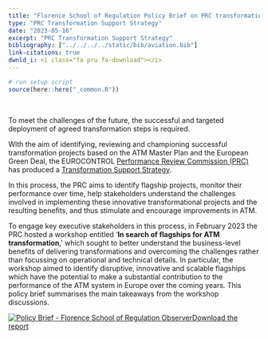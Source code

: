 ```yaml
---
title: "Florence School of Regulation Policy Brief on PRC transformation workshop"
type: "PRC Transformation Support Strategy"
date: "2023-05-16"
excerpt: "PRC Transformation Support Strategy"
bibliography: ["../../../../static/bib/aviation.bib"]
link-citations: true
dwnld_i: <i class="fa pru fa-download"></i>
---
```

```r
# run setup script
source(here::here("_common.R"))
```
<br>
<div class="container">

<div class="row align-items-start">

<div class="col-sm-8">
To meet the challenges of the future, the successful and targeted deployment of agreed transformation steps is required. 

With the aim of identifying, reviewing and championing successful transformation projects based on the ATM Master Plan and the European Green Deal, the EUROCONTROL [Performance Review Commission (PRC)](/about/prc/) has produced a <a href="/transformation/">Transformation Support Strategy</a>. 

In this process, the PRC aims to identify flagship projects, monitor their performance over time, help stakeholders understand the challenges involved in implementing these innovative transformational projects and the resulting benefits, and thus stimulate and encourage improvements in ATM. 

To engage key executive stakeholders in this process, in February 2023 the PRC hosted a workshop entitled ‘**In search of flagships for ATM transformation**,’ which sought to better understand the business-level benefits of delivering transformations and overcoming the challenges rather than focussing on operational and technical details. In particular, the workshop aimed to identify disruptive, innovative and scalable flagships which have the potential to make a substantial contribution to the performance of the ATM system in Europe over the coming years. This policy brief summarises the main takeaways from the workshop discussions.

</div>

<div class="col-sm-4">
<div class="card border-0"><a href="https://fsr.eui.eu/publications/?handle=1814/75525" target= "blank" class="btn btn-secondary" role="button">
<img class="card-img-top" src="/images/prc/pb_fsr_ws1.png" alt="Policy Brief - Florence School of Regulation Observer">Download the report</a> 
</div></div>

</div>
</div>